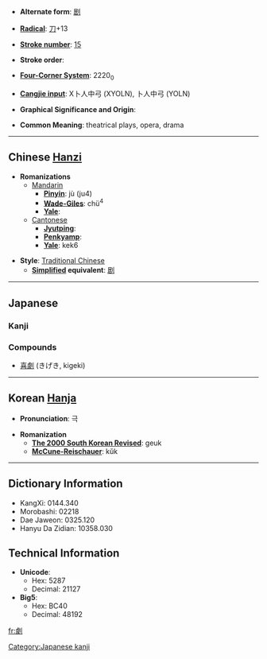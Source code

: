 * '''Alternate form''': [[剧]]

* '''[[Wiktionary:Chinese radical index| Radical]]''': [[Wiktionary:Chinese radical index 刀|刀]]+13

* '''[[Wiktionary:Chinese total strokes index|Stroke number]]''': [[Wiktionary:Chinese total strokes index 15|15]]

* '''Stroke order''': 

* '''[[Wiktionary:Chinese four corner index|Four-Corner System]]''': 2220<sub>0</sub>

* '''[[Wiktionary:Chinese Cangjie index|Cangjie input]]''': X卜人中弓 (XYOLN), 卜人中弓 (YOLN)

* '''Graphical Significance and Origin''': 

* '''Common Meaning''': theatrical plays, opera, drama

----

== Chinese [[Hanzi]] ==

* '''Romanizations'''
** [[Mandarin]]
*** '''[[Pinyin]]''': jù (ju4)
*** '''[[Wade-Giles]]''': chü<sup>4</sup>
*** '''[[Yale]]''': 
**[[Cantonese]]
***'''[[Jyutping]]''':
***'''[[Penkyamp]]''': 
***'''[[Yale]]''': kek6

* '''Style''': [[Traditional Chinese]] 
** '''[[Simplified Chinese|Simplified]] equivalent''': [[剧]]



----

== Japanese ==
===Kanji===
{{kanji|[[げき]] ([[geki]]), [[けき]] ([[keki]]), [[ぎゃく]] ([[gyaku]])|[[はげしい]] ([[hageshii]])}}

===Compounds===
*[[喜劇]] (きげき, kigeki)


----

== Korean [[Hanja]] ==

* '''Pronunciation''': 극

* '''Romanization'''
** '''[[The 2000 South Korean Revised Romanization|The 2000 South Korean Revised]]''': geuk
** '''[[McCune-Reischauer]]''': kŭk

----

== Dictionary Information ==

* KangXi: 0144.340
* Morobashi: 02218
* Dae Jaweon: 0325.120
* Hanyu Da Zidian: 10358.030

== Technical Information ==

* '''Unicode''':
** Hex: 5287
** Decimal: 21127
* '''Big5''':
** Hex: BC40
** Decimal: 48192

[[Category:Japanese kanji]]

[[fr:劇]]
